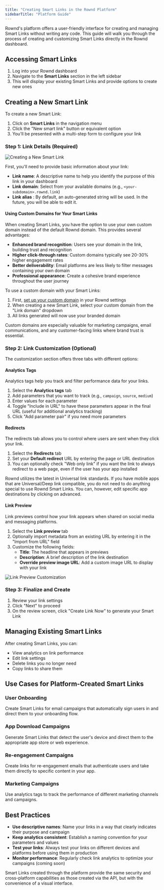 ```yaml
---
title: "Creating Smart Links in the Rownd Platform"
sidebarTitle: "Platform Guide"
---
```


Rownd's platform offers a user-friendly interface for creating and managing Smart Links without writing any code. This guide will walk you through the process of creating and customizing Smart Links directly in the Rownd dashboard.

## Accessing Smart Links

1. Log into your Rownd dashboard
2. Navigate to the **Smart Links** section in the left sidebar
3. This will display your existing Smart Links and provide options to create new ones

## Creating a New Smart Link

To create a new Smart Link:

1. Click on **Smart Links** in the navigation menu
2. Click the "New smart link" button or equivalent option
3. You'll be presented with a multi-step form to configure your link

### Step 1: Link Details (Required)

![Creating a New Smart Link](/magic-links/images/new-smart-link.png)

First, you'll need to provide basic information about your link:

- **Link name**: A descriptive name to help you identify the purpose of this link in your dashboard
- **Link domain**: Select from your available domains (e.g., `<your-subdomain>.rownd.link`)
- **Link alias** : By default, an auto-generated string will be used. In the future, you will be able to edit it. 

#### Using Custom Domains for Your Smart Links

When creating Smart Links, you have the option to use your own custom domain instead of the default Rownd domain. This provides several advantages:

- **Enhanced brand recognition**: Users see your domain in the link, building trust and recognition
- **Higher click-through rates**: Custom domains typically see 20-30% higher engagement rates
- **Better deliverability**: Email platforms are less likely to filter messages containing your own domain
- **Professional appearance**: Create a cohesive brand experience throughout the user journey

To use a custom domain with your Smart Links:

1. First, [set up your custom domain](/configuration/custom-domains/overview) in your Rownd settings
2. When creating a new Smart Link, select your custom domain from the "Link domain" dropdown
3. All links generated will now use your branded domain

Custom domains are especially valuable for marketing campaigns, email communications, and any customer-facing links where brand trust is essential.

### Step 2: Link Customization (Optional)

The customization section offers three tabs with different options:

#### Analytics Tags

Analytics tags help you track and filter performance data for your links.

1. Select the **Analytics tags** tab
2. Add parameters that you want to track (e.g., `campaign`, `source`, `medium`)
3. Enter values for each parameter
4. Toggle "Include in URL" to have these parameters appear in the final URL (useful for additional analytics tracking)
5. Click "Add parameter pair" if you need more parameters

#### Redirects

The redirects tab allows you to control where users are sent when they click your link.

1. Select the **Redirects** tab
2. Set your **Default redirect** URL by entering the page or URL destination
3. You can optionally check "Web only link" if you want the link to always redirect to a web page, even if the user has your app installed

Rownd utilizes the latest in Universal link standards. If you have mobile apps that are Universal/Deep link compatible, you do not need to do anything special to use Rownd Smart Links.  You can, however, edit specific app destinations by clicking on advanced. 

#### Link Preview

Link previews control how your link appears when shared on social media and messaging platforms.

1. Select the **Link preview** tab
2. Optionally import metadata from an existing URL by entering it in the "Import from URL" field
3. Customize the following fields:
   - **Title**: The headline that appears in previews
   - **Description**: A brief description of the link destination
   - **Override preview image URL**: Add a custom image URL to display with your link

![Link Preview Customization](/magic-links/images/link-preview.png)

### Step 3: Finalize and Create

1. Review your link settings
2. Click "Next" to proceed
3. On the review screen, click "Create Link Now" to generate your Smart Link

## Managing Existing Smart Links

After creating Smart Links, you can:

- View analytics on link performance
- Edit link settings
- Delete links you no longer need
- Copy links to share them

## Use Cases for Platform-Created Smart Links

### User Onboarding

Create Smart Links for email campaigns that automatically sign users in and direct them to your onboarding flow.

### App Download Campaigns

Generate Smart Links that detect the user's device and direct them to the appropriate app store or web experience.

### Re-engagement Campaigns

Create links for re-engagement emails that authenticate users and take them directly to specific content in your app.

### Marketing Campaigns

Use analytics tags to track the performance of different marketing channels and campaigns.

## Best Practices

- **Use descriptive names**: Name your links in a way that clearly indicates their purpose and campaign
- **Keep analytics consistent**: Establish a naming convention for your parameters and values
- **Test your links**: Always test your links on different devices and platforms before using them in production
- **Monitor performance**: Regularly check link analytics to optimize your campaigns (coming soon)

Smart Links created through the platform provide the same security and cross-platform capabilities as those created via the API, but with the convenience of a visual interface.
